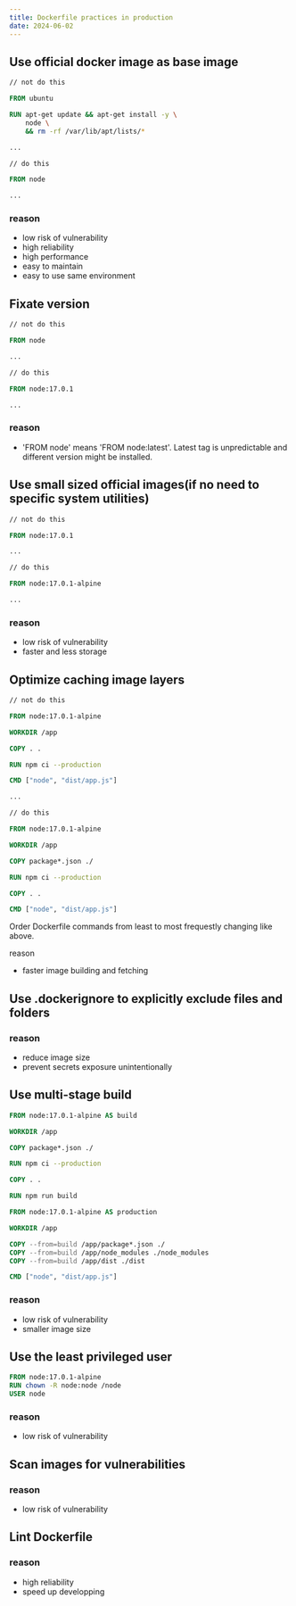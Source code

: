 ```yaml
---
title: Dockerfile practices in production
date: 2024-06-02
---
```


## Use official docker image as base image

```Dockerfile
// not do this

FROM ubuntu

RUN apt-get update && apt-get install -y \
	node \
	&& rm -rf /var/lib/apt/lists/*

...

// do this

FROM node

...
```

### reason

- low risk of vulnerability
- high reliability
- high performance
- easy to maintain
- easy to use same environment

## Fixate version

```Dockerfile
// not do this

FROM node

...

// do this

FROM node:17.0.1

...
```

### reason

- 'FROM node' means 'FROM node:latest'. Latest tag is unpredictable and different version might be installed.

## Use small sized official images(if no need to specific system utilities)

```Dockerfile
// not do this

FROM node:17.0.1

...

// do this

FROM node:17.0.1-alpine

...
```

### reason

- low risk of vulnerability
- faster and less storage

## Optimize caching image layers

```Dockerfile
// not do this

FROM node:17.0.1-alpine

WORKDIR /app

COPY . .

RUN npm ci --production

CMD ["node", "dist/app.js"]

...

// do this

FROM node:17.0.1-alpine

WORKDIR /app

COPY package*.json ./

RUN npm ci --production

COPY . .

CMD ["node", "dist/app.js"]
```

Order Dockerfile commands from least to most frequestly changing like above.

reason

- faster image building and fetching

## Use .dockerignore to explicitly exclude files and folders

### reason

- reduce image size
- prevent secrets exposure unintentionally

## Use multi-stage build

```Dockerfile
FROM node:17.0.1-alpine AS build

WORKDIR /app

COPY package*.json ./

RUN npm ci --production

COPY . .

RUN npm run build

FROM node:17.0.1-alpine AS production

WORKDIR /app

COPY --from=build /app/package*.json ./
COPY --from=build /app/node_modules ./node_modules
COPY --from=build /app/dist ./dist

CMD ["node", "dist/app.js"]
```

### reason

- low risk of vulnerability
- smaller image size

## Use the least privileged user

```Dockerfile
FROM node:17.0.1-alpine
RUN chown -R node:node /node
USER node
```

### reason

- low risk of vulnerability

## Scan images for vulnerabilities

### reason

- low risk of vulnerability

## Lint Dockerfile

### reason

- high reliability
- speed up developping
